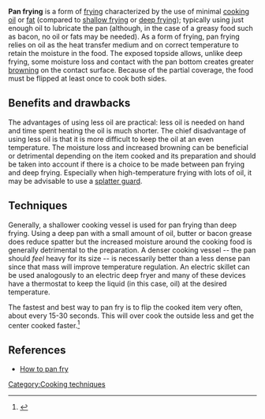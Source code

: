 '''Pan frying''' is a form of [[frying]] characterized by the use of minimal [[cooking oil]] or [[fat]] (compared to [[shallow frying]] or [[deep frying]]); typically using just enough oil to lubricate the pan (although, in the case of a greasy food such as bacon, no oil or fats may be needed). As a form of frying, pan frying relies on oil as the heat transfer medium and on correct temperature to retain the moisture in the food.  The exposed topside allows, unlike deep frying, some moisture loss and contact with the pan bottom creates greater [[Browning (chemical process)|browning]] on the contact surface. Because of the partial coverage, the food must be flipped at least once to cook both sides.  

==Benefits and drawbacks==
The advantages of using less oil are practical: less oil is needed on hand and time spent heating the oil is much shorter.  The chief disadvantage of using less oil is that it is more difficult to keep the oil at an even temperature.  The moisture loss and increased browning can be beneficial or detrimental depending on the item cooked and its preparation and should be taken into account if there is a choice to be made between pan frying and deep frying. Especially when high-temperature frying with lots of oil, it may be advisable to use a [[splatter guard]].

==Techniques==
Generally, a shallower cooking vessel is used for pan frying than deep frying.  Using a deep pan with a small amount of oil, butter or bacon grease does reduce spatter but the increased moisture around the cooking food is generally detrimental to the preparation. A denser cooking vessel -- the pan should ''feel'' heavy for its size -- is necessarily better than a less dense pan since that mass will improve temperature regulation. An electric skillet can be used analogously to an electric deep fryer and many of these devices have a thermostat to keep the liquid (in this case, oil) at the desired temperature.

The fastest and best way to pan fry is to flip the cooked item very often, about every 15-30 seconds. This will over cook the outside less and get the center cooked faster.<ref name=MC>{{cite web|last=Myhrvold|first=Nathan|title=Modernist cusine|publisher=The cooking lab|accessdate=6 February 2012|location=Vol 2|pages=38–39}}</ref>

== References ==
{{Reflist}} 
* [http://www.themainmeal.com.au/TipTechniques/Step+by+step+cooking+methods/How-to-pan-fry/How+to+pan-fry.htm How to pan fry]

[[Category:Cooking techniques]]